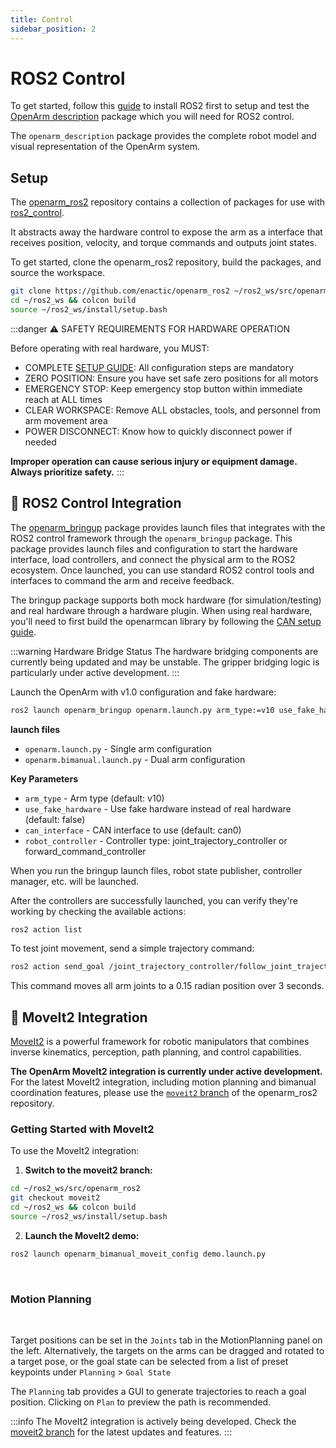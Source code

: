 ```yaml
---
title: Control
sidebar_position: 2
---
```



# ROS2 Control

To get started, follow this [guide](install) to install ROS2 first to setup and test the [OpenArm description](../description) package which you will need for ROS2 control.

The `openarm_description` package provides the complete robot model and visual representation of the OpenArm system.

## Setup

The [openarm_ros2](https://github.com/enactic/openarm_ros2) repository contains a collection of packages for use with [ros2_control](https://control.ros.org/humble/index.html).

It abstracts away the hardware control to expose the arm as a interface that receives position, velocity, and torque commands and outputs joint states.

To get started, clone the openarm_ros2 repository, build the packages, and source the workspace.
```sh
git clone https://github.com/enactic/openarm_ros2 ~/ros2_ws/src/openarm_ros2
cd ~/ros2_ws && colcon build
source ~/ros2_ws/install/setup.bash
```

:::danger ⚠️ SAFETY REQUIREMENTS FOR HARDWARE OPERATION

Before operating with real hardware, you MUST:

- COMPLETE [SETUP GUIDE](../setup): All configuration steps are mandatory
- ZERO POSITION: Ensure you have set safe zero positions for all motors
- EMERGENCY STOP: Keep emergency stop button within immediate reach at ALL times
- CLEAR WORKSPACE: Remove ALL obstacles, tools, and personnel from arm movement area
- POWER DISCONNECT: Know how to quickly disconnect power if needed

**Improper operation can cause serious injury or equipment damage. Always prioritize safety.**
:::


## 🚧 ROS2 Control Integration

The [openarm_bringup](https://github.com/enactic/openarm_ros2/tree/main/openarm_bringup) package provides launch files that integrates with the ROS2 control framework through the `openarm_bringup` package. This package provides launch files and configuration to start the hardware interface, load controllers, and connect the physical arm to the ROS2 ecosystem. Once launched, you can use standard ROS2 control tools and interfaces to command the arm and receive feedback.

The bringup package supports both mock hardware (for simulation/testing) and real hardware through a hardware plugin. When using real hardware, you'll need to first build the openarmcan library by following the [CAN setup guide](../can).

:::warning Hardware Bridge Status
The hardware bridging components are currently being updated and may be unstable. The gripper bridging logic is particularly under active development.
:::

Launch the OpenArm with v1.0 configuration and fake hardware:

```sh
ros2 launch openarm_bringup openarm.launch.py arm_type:=v10 use_fake_hardware:=true
```

**launch files**
- `openarm.launch.py` - Single arm configuration
- `openarm.bimanual.launch.py` - Dual arm configuration

**Key Parameters**
- `arm_type` - Arm type (default: v10)
- `use_fake_hardware` - Use fake hardware instead of real hardware (default: false)
- `can_interface` - CAN interface to use (default: can0)
- `robot_controller` - Controller type: joint_trajectory_controller or forward_command_controller

When you run the bringup launch files, robot state publisher, controller manager, etc. will be launched.

After the controllers are successfully launched, you can verify they're working by checking the available actions:

```sh
ros2 action list
```

To test joint movement, send a simple trajectory command:

```sh
ros2 action send_goal /joint_trajectory_controller/follow_joint_trajectory control_msgs/action/FollowJointTrajectory '{trajectory: {joint_names: ["openarm_joint1", "openarm_joint2", "openarm_joint3", "openarm_joint4", "openarm_joint5", "openarm_joint6", "openarm_joint7"], points: [{positions: [0.15, 0.15, 0.15, 0.15, 0.15, 0.15, 0.15], time_from_start: {sec: 3, nanosec: 0}}]}}'
```

This command moves all arm joints to a 0.15 radian position over 3 seconds.


## 🚧 MoveIt2 Integration

[MoveIt2](https://moveit.picknik.ai/main/index.html) is a powerful framework for robotic manipulators that combines inverse kinematics, perception, path planning, and control capabilities.

**The OpenArm MoveIt2 integration is currently under active development.** For the latest MoveIt2 integration, including motion planning and bimanual coordination features, please use the [`moveit2` branch](https://github.com/enactic/openarm_ros2/tree/moveit2) of the openarm_ros2 repository.

### Getting Started with MoveIt2

To use the MoveIt2 integration:

1. **Switch to the moveit2 branch:**
```sh
cd ~/ros2_ws/src/openarm_ros2
git checkout moveit2
cd ~/ros2_ws && colcon build
source ~/ros2_ws/install/setup.bash
```

2. **Launch the MoveIt2 demo:**
```sh
ros2 launch openarm_bimanual_moveit_config demo.launch.py
```

<BlockImage src="software/ros2/bimanual-moveit2.png" alt="MoveIt2 Static" width="65%" />
<br/>

### Motion Planning

<BlockImage src="software/ros2/bimanual-moveit2-planning.png" alt="MoveIt2 Planning" width="65%" />
<br/>

Target positions can be set in the `Joints` tab in the MotionPlanning panel on the left. Alternatively, the targets on the arms can be dragged and rotated to a target pose, or the goal state can be selected from a list of preset keypoints under `Planning` > `Goal State`

The `Planning` tab provides a GUI to generate trajectories to reach a goal position. Clicking on `Plan` to preview the path is recommended.

:::info
The MoveIt2 integration is actively being developed. Check the [moveit2 branch](https://github.com/enactic/openarm_ros2/tree/moveit2) for the latest updates and features.
:::
